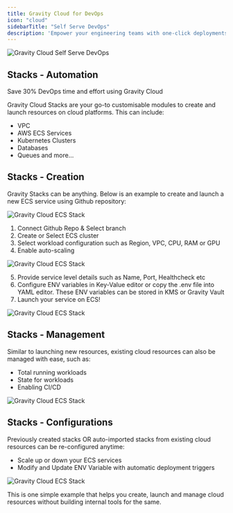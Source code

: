 ```yaml
---
title: Gravity Cloud for DevOps
icon: "cloud"
sidebarTitle: "Self Serve DevOps"
description: 'Empower your engineering teams with one-click deployments for S3, Kubernetes, Virtual Machines, Databases, and more—all within your secure cloud environment'
---
```


<img
  className="block"
  src="https://res.cloudinary.com/dor5uewzz/image/upload/v1737611182/stacks_j1drdd.png"
  alt="Gravity Cloud Self Serve DevOps"
/>

## Stacks - Automation

<Note>Save 30% DevOps time and effort using Gravity Cloud</Note>

Gravity Cloud Stacks are your go-to customisable modules to create and launch resources on cloud platforms. This can include:
- VPC
- AWS ECS Services
- Kubernetes Clusters
- Databases
- Queues
and more...

## Stacks - Creation

Gravity Stacks can be anything. Below is an example to create and launch a new ECS service using Github repository:

<img
  className="block"
  src="/images/ecs-0.png"
  alt="Gravity Cloud ECS Stack"
/>

1. Connect Github Repo & Select branch
2. Create or Select ECS cluster
3. Select workload configuration such as Region, VPC, CPU, RAM or GPU
4. Enable auto-scaling

<img
  className="block"
  src="/images/ecs-1.png"
  alt="Gravity Cloud ECS Stack"
/>

5. Provide service level details such as Name, Port, Healthcheck etc
6. Configure ENV variables in Key-Value editor or copy the .env file into YAML editor. These ENV variables can be stored in KMS or Gravity Vault
7. Launch your service on ECS!

<img
  className="block"
  src="/images/ecs-2.png"
  alt="Gravity Cloud ECS Stack"
/>

## Stacks - Management

Similar to launching new resources, existing cloud resources can also be managed with ease, such as:

- Total running workloads
- State for workloads
- Enabling CI/CD

<img
  className="block"
  src="/images/ecs-3.png"
  alt="Gravity Cloud ECS Stack"
/>

## Stacks - Configurations

Previously created stacks OR auto-imported stacks from existing cloud resources can be re-configured anytime:

- Scale up or down your ECS services
- Modify and Update ENV Variable with automatic deployment triggers

<img
  className="block"
  src="/images/ecs-4.png"
  alt="Gravity Cloud ECS Stack"
/>

This is one simple example that helps you create, launch and manage cloud resources without building internal tools for the same.

